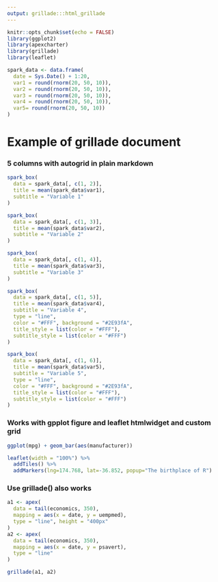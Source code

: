 ```yaml
---
output: grillade:::html_grillade
---
```


```r
knitr::opts_chunk$set(echo = FALSE)
library(ggplot2)
library(apexcharter)
library(grillade)
library(leaflet)

spark_data <- data.frame(
  date = Sys.Date() + 1:20,
  var1 = round(rnorm(20, 50, 10)),
  var2 = round(rnorm(20, 50, 10)),
  var3 = round(rnorm(20, 50, 10)),
  var4 = round(rnorm(20, 50, 10)),
  var5= round(rnorm(20, 50, 10))
)
```


# Example of grillade document

### 5 columns with autogrid in plain markdown

:::: {.autogrid .has-gutter}

::: {}
```r
spark_box(
  data = spark_data[, c(1, 2)],
  title = mean(spark_data$var1), 
  subtitle = "Variable 1"
)
```
:::

::: {}
```r
spark_box(
  data = spark_data[, c(1, 3)],
  title = mean(spark_data$var2), 
  subtitle = "Variable 2"
)
```
:::

::: {}
```r
spark_box(
  data = spark_data[, c(1, 4)],
  title = mean(spark_data$var3), 
  subtitle = "Variable 3"
)
```
:::

::: {}
```r
spark_box(
  data = spark_data[, c(1, 5)],
  title = mean(spark_data$var4), 
  subtitle = "Variable 4", 
  type = "line",
  color = "#FFF", background = "#2E93fA",
  title_style = list(color = "#FFF"),
  subtitle_style = list(color = "#FFF")
)
```
:::

::: {}
```r
spark_box(
  data = spark_data[, c(1, 6)],
  title = mean(spark_data$var5), 
  subtitle = "Variable 5", 
  type = "line",
  color = "#FFF", background = "#2E93fA",
  title_style = list(color = "#FFF"),
  subtitle_style = list(color = "#FFF")
)
```
:::

::::


### Works with gpplot figure and leaflet htmlwidget and custom grid

:::: {.grid-5 .has-gutter}

::: {.col-2}

```r
ggplot(mpg) + geom_bar(aes(manufacturer))
```

:::


::: {.col-3}

```r
leaflet(width = "100%") %>%
  addTiles() %>% 
  addMarkers(lng=174.768, lat=-36.852, popup="The birthplace of R")
```

:::

::::


### Use grillade() also works

```r
a1 <- apex(
  data = tail(economics, 350),
  mapping = aes(x = date, y = uempmed),
  type = "line", height = "400px"
)
a2 <- apex(
  data = tail(economics, 350),
  mapping = aes(x = date, y = psavert),
  type = "line"
)

grillade(a1, a2)
```








